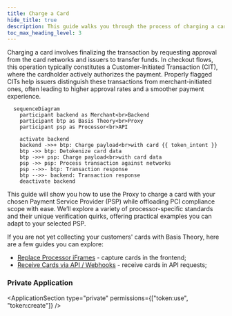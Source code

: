 ```yaml
---
title: Charge a Card
hide_title: true
description: This guide walks you through the process of charging a card against a Payments Service Provider using the Proxy
toc_max_heading_level: 3
---
```



<Intro
  title="Charge a Card"
  caption="Streamline card transactions with a secure, proxy-powered solution."
/>

Charging a card involves finalizing the transaction by requesting approval from the card networks and issuers to transfer funds. In checkout flows, this operation typically constitutes a Customer-Initiated Transaction (CIT), where the cardholder actively authorizes the payment. Properly flagged CITs help issuers distinguish these transactions from merchant-initiated ones, often leading to higher approval rates and a smoother payment experience.

```mermaid
  sequenceDiagram
    participant backend as Merchant<br>Backend
    participant btp as Basis Theory<br>Proxy
    participant psp as Processor<br>API

    activate backend
    backend ->>+ btp: Charge payload<br>with card {{ token_intent }}
    btp ->> btp: Detokenize card data
    btp ->>+ psp: Charge payload<br>with card data
    psp ->> psp: Process transaction against networks
    psp -->>- btp: Transaction response
    btp -->>- backend: Transaction response
    deactivate backend
```

This guide will show you how to use the Proxy to charge a card with your chosen Payment Service Provider (PSP) while offloading PCI compliance scope with ease. We’ll explore a variety of processor-specific standards and their unique verification quirks, offering practical examples you can adapt to your selected PSP.

If you are not yet collecting your customers' cards with Basis Theory, here are a few guides you can explore:

- [Replace Processor iFrames](/docs/card-payments/replace-processor-iframes) - capture cards in the frontend;
- [Receive Cards via API / Webhooks](/docs/card-payments/receive-cards-api) - receive cards in API requests;

<GettingStartedSection />

### Private Application

<ApplicationSection type="private" permissions={["token:use", "token:create"]} />

<FirstChargeSection />

<SaveCardSection />

<SubsequentChargesSection />

